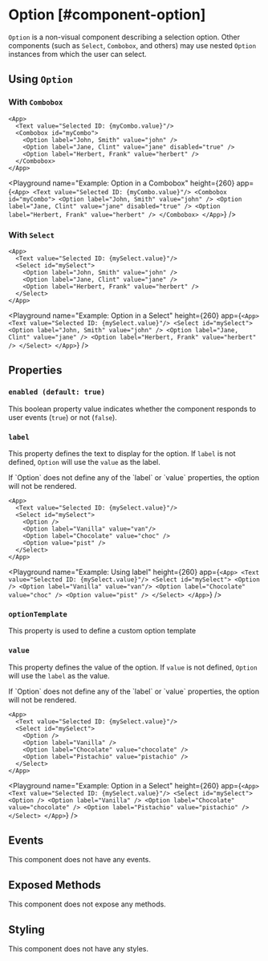 
# Option [#component-option]

`Option` is a non-visual component describing a selection option. Other components (such as `Select`, `Combobox`, and others) may use nested `Option` instances from which the user can select.



## Using `Option`

### With `Combobox`

```ueml copy {4-6}
<App>
  <Text value="Selected ID: {myCombo.value}"/>
  <Combobox id="myCombo">
    <Option label="John, Smith" value="john" />
    <Option label="Jane, Clint" value="jane" disabled="true" />
    <Option label="Herbert, Frank" value="herbert" />
  </Combobox>
</App>
```

<Playground
    name="Example: Option in a Combobox"
    height={260}
    app={`
    <App>
      <Text value="Selected ID: {myCombo.value}"/>
      <Combobox id="myCombo">
        <Option label="John, Smith" value="john" />
        <Option label="Jane, Clint" value="jane" disabled="true" />
        <Option label="Herbert, Frank" value="herbert" />
      </Combobox>
    </App>
  `}
/>

### With `Select`

```ueml copy {4-6}
<App>
  <Text value="Selected ID: {mySelect.value}"/>
  <Select id="mySelect">
    <Option label="John, Smith" value="john" />
    <Option label="Jane, Clint" value="jane" />
    <Option label="Herbert, Frank" value="herbert" />
  </Select>
</App>
```

<Playground
    name="Example: Option in a Select"
    height={260}
    app={`
    <App>
      <Text value="Selected ID: {mySelect.value}"/>
      <Select id="mySelect">
        <Option label="John, Smith" value="john" />
        <Option label="Jane, Clint" value="jane" />
        <Option label="Herbert, Frank" value="herbert" />
      </Select>
    </App>
  `}
/>

## Properties

### `enabled (default: true)`

This boolean property value indicates whether the component responds to user events (`true`) or not (`false`).

### `label`

This property defines the text to display for the option. If `label` is not defined, `Option` will use the `value` as the label.

<Callout type="info" emoji="📔">
    If `Option` does not define any of the `label` or `value` properties, the option will not be rendered.
</Callout>

```ueml copy
<App>
  <Text value="Selected ID: {mySelect.value}"/>
  <Select id="mySelect">
    <Option />
    <Option label="Vanilla" value="van"/>
    <Option label="Chocolate" value="choc" />
    <Option value="pist" />
  </Select>
</App>
```

<Playground
    name="Example: Using label"
    height={260}
    app={`
    <App>
      <Text value="Selected ID: {mySelect.value}"/>
      <Select id="mySelect">
        <Option />
        <Option label="Vanilla" value="van"/>
        <Option label="Chocolate" value="choc" />
        <Option value="pist" />
      </Select>
    </App>
  `}
/>

### `optionTemplate`

This property is used to define a custom option template

### `value`

This property defines the value of the option. If `value` is not defined, `Option` will use the `label` as the value.

<Callout type="info" emoji="📔">
    If `Option` does not define any of the `label` or `value` properties, the option will not be rendered.
</Callout>

```ueml copy
<App>
  <Text value="Selected ID: {mySelect.value}"/>
  <Select id="mySelect">
    <Option />
    <Option label="Vanilla" />
    <Option label="Chocolate" value="chocolate" />
    <Option label="Pistachio" value="pistachio" />
  </Select>
</App>
```

<Playground
    name="Example: Option in a Select"
    height={260}
    app={`
    <App>
      <Text value="Selected ID: {mySelect.value}"/>
      <Select id="mySelect">
        <Option />
        <Option label="Vanilla" />
        <Option label="Chocolate" value="chocolate" />
        <Option label="Pistachio" value="pistachio" />
      </Select>
    </App>
  `}
/>

## Events

This component does not have any events.

## Exposed Methods

This component does not expose any methods.

## Styling

This component does not have any styles.
